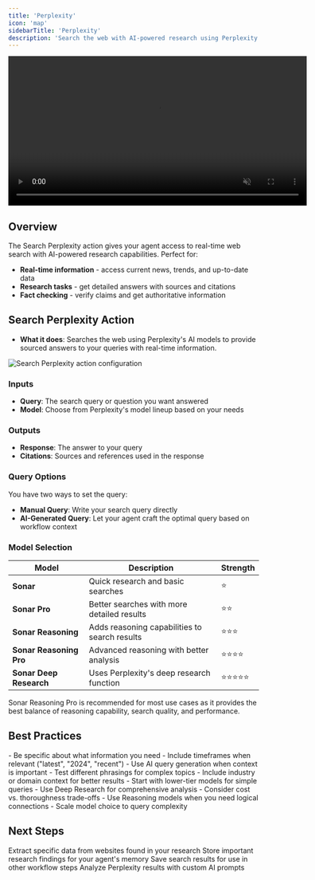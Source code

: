 ```yaml
---
title: 'Perplexity'
icon: 'map'
sidebarTitle: 'Perplexity'
description: 'Search the web with AI-powered research using Perplexity models for real-time information.'
---
```


<div style={{ display: 'flex', justifyContent: 'center', margin: '2rem 0' }}>
  <div className="video-card">
    <video
      src="https://lindy-docs-content.nyc3.digitaloceanspaces.com/Human%20in%20Loop.mp4"
      width="600"
      autoPlay
      muted
      loop
      playsInline
      style={{ display: 'block', width: '100%', borderRadius: '16px' }}
    />
  </div>
</div>

## Overview

The Search Perplexity action gives your agent access to real-time web search with AI-powered research capabilities. Perfect for:

- **Real-time information** - access current news, trends, and up-to-date data
- **Research tasks** - get detailed answers with sources and citations
- **Fact checking** - verify claims and get authoritative information

## Search Perplexity Action

- **What it does**: Searches the web using Perplexity's AI models to provide sourced answers to your queries with real-time information.

<Frame>
  <img src="/lindy-brand-assets/perplexity.png" alt="Search Perplexity action configuration" />
</Frame>

### Inputs
- **Query**: The search query or question you want answered
- **Model**: Choose from Perplexity's model lineup based on your needs

### Outputs
- **Response**: The answer to your query
- **Citations**: Sources and references used in the response

### Query Options
You have two ways to set the query:

- **Manual Query**: Write your search query directly
- **AI-Generated Query**: Let your agent craft the optimal query based on workflow context

### Model Selection

| Model | Description | Strength |
|-------|-------------|----------|
| **Sonar** | Quick research and basic searches | ⭐ |
| **Sonar Pro** | Better searches with more detailed results | ⭐⭐ |
| **Sonar Reasoning** | Adds reasoning capabilities to search results | ⭐⭐⭐ |
| **Sonar Reasoning Pro** | Advanced reasoning with better analysis | ⭐⭐⭐⭐ |
| **Sonar Deep Research** | Uses Perplexity's deep research function | ⭐⭐⭐⭐⭐ |

<Tip>
Sonar Reasoning Pro is recommended for most use cases as it provides the best balance of reasoning capability, search quality, and performance.
</Tip>

## Best Practices

<AccordionGroup>
  <Accordion title="Query Optimization">
    - Be specific about what information you need
    - Include timeframes when relevant ("latest", "2024", "recent")
    - Use AI query generation when context is important
    - Test different phrasings for complex topics
    - Include industry or domain context for better results
  </Accordion>

  <Accordion title="Model Selection Strategy">
    - Start with lower-tier models for simple queries
    - Use Deep Research for comprehensive analysis
    - Consider cost vs. thoroughness trade-offs
    - Use Reasoning models when you need logical connections
    - Scale model choice to query complexity
  </Accordion>
</AccordionGroup>

## Next Steps

<CardGroup cols={2}>
  <Card title="Apify Web Scraping" icon="spider" href="/skills/web-browsing/apify">
    Extract specific data from websites found in your research
  </Card>
  
  <Card title="Context Management" icon="database" href="/skills/lindy-utilities/context">
    Store important research findings for your agent's memory
  </Card>
  
  <Card title="Set Variables" icon="memory" href="/skills/lindy-utilities/set-variables">
    Save search results for use in other workflow steps
  </Card>
  
  <Card title="LLM Call" icon="microchip-ai" href="/skills/lindy-utilities/llm-call">
    Analyze Perplexity results with custom AI prompts
  </Card>
</CardGroup>